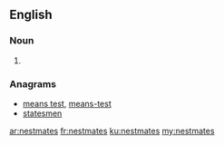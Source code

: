 ==English==

===Noun===
{{head|en|plural}}

# {{plural of|nestmate|lang=en|nocat=1}}

===Anagrams===
* [[means test#English|means test]], [[means-test#English|means-test]]
* [[statesmen#English|statesmen]]

[[ar:nestmates]]
[[fr:nestmates]]
[[ku:nestmates]]
[[my:nestmates]]